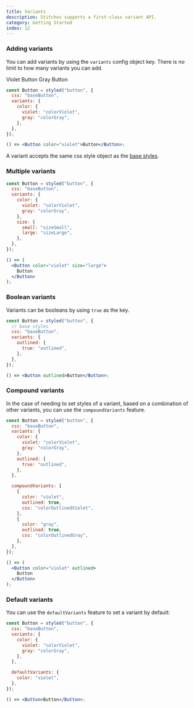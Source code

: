 ```yaml
---
title: Variants
description: Stitches supports a first-class variant API.
category: Getting Started
index: 12
---
```


### Adding variants

You can add variants by using the `variants` config object key. There is no limit to how many variants you can add.

<Preview>
  <div style={{ display: "flex", gap: "20px" }}>
    <DemoButton color="violet">Violet Button</DemoButton>
    <DemoButton color="gray">Gray Button</DemoButton>
  </div>
</Preview>

```jsx
const Button = styled("button", {
  css: "baseButton",
  variants: {
    color: {
      violet: "colorViolet",
      gray: "colorGray",
    },
  },
});

() => <Button color="violet">Button</Button>;
```

A variant accepts the same css style object as the [base styles](/docs/styling).

### Multiple variants

<Preview>
  <div style={{ display: "flex", gap: "20px", alignItems: "center" }}>
    <DemoButton color="gray" size="small" />
    <DemoButton color="violet" size="small" />
    <DemoButton color="gray" size="large" />
    <DemoButton color="violet" size="large" />
  </div>
</Preview>

```jsx
const Button = styled("button", {
  css: "baseButton",
  variants: {
    color: {
      violet: "colorViolet",
      gray: "colorGray",
    },
    size: {
      small: "sizeSmall",
      large: "sizeLarge",
    },
  },
});

() => (
  <Button color="violet" size="large">
    Button
  </Button>
);
```

### Boolean variants

Variants can be booleans by using `true` as the key.

<Preview>
  <DemoButton outlined />
</Preview>

```jsx
const Button = styled("button", {
  // base styles
  css: "baseButton",
  variants: {
    outlined: {
      true: "outlined",
    },
  },
});

() => <Button outlined>Button</Button>;
```

### Compound variants

In the case of needing to set styles of a variant, based on a combination of other variants, you can use the `compoundVariants` feature.

<Preview>
  <div style={{ display: "flex", gap: "20px", alignItems: "center" }}>
    <DemoButton color="violet" outlined />
    <DemoButton color="gray" outlined />
  </div>
</Preview>

```jsx line=13-35,38
const Button = styled("button", {
  css: "baseButton",
  variants: {
    color: {
      violet: "colorViolet",
      gray: "colorGray",
    },
    outlined: {
      true: "outlined",
    },
  },

  compoundVariants: [
    {
      color: "violet",
      outlined: true,
      css: "colorOutlinedViolet",
    },
    {
      color: "gray",
      outlined: true,
      css: "colorOutlinedGray",
    },
  ],
});

() => (
  <Button color="violet" outlined>
    Button
  </Button>
);
```

### Default variants

You can use the `defaultVariants` feature to set a variant by default:

<Preview>
  <div style={{ display: "flex", gap: "20px", alignItems: "center" }}>
    <DemoButton />
  </div>
</Preview>

```jsx
const Button = styled("button", {
  css: "baseButton",
  variants: {
    color: {
      violet: "colorViolet",
      gray: "colorGray",
    },
  },

  defaultVariants: {
    color: "violet",
  },
});

() => <Button>Button</Button>;
```
